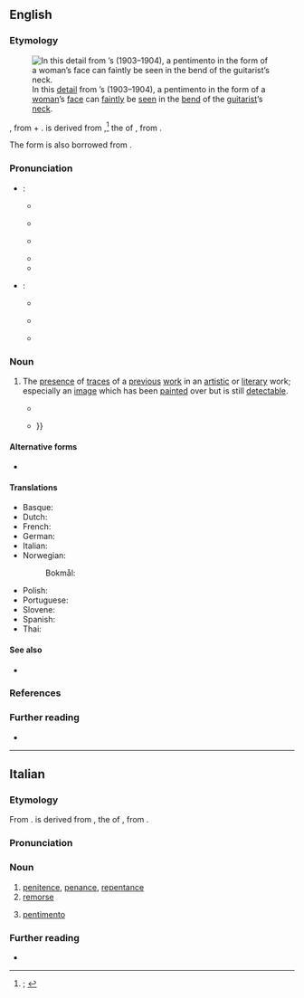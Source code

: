 ==English==
{{was wotd|2022|April|16}}

===Etymology===
[[File:OldGuitaristLady.jpg|thumb|alt=A blue-tinted painting of a man's bent neck, with a faint image of a woman's face in its background|In this [[detail#Noun|detail]] from {{w|Pablo Picasso}}’s ''{{w|The Old Guitarist}}'' (1903–1904), a pentimento in the form of a [[woman#Noun|woman]]’s [[face#Noun|face]] can [[faintly]] be [[see#Verb|seen]] in the [[bend#Noub|bend]] of the [[guitarist]]’s [[neck#Noun|neck]].]]

{{root|en|ine-pro|*peh₁-}}
{{lbor|en|it|pentimento|t=repentance, penance, penitence; remorse; change of opinion; correction; traces of a previous image or work in an artwork}}, from {{m|it|pentirsi|pentìrsi|to repent; to regret}} + {{m|it|-mento|pos={{glossary|suffix}} forming {{glossary|noun}}s representing the actions of {{glossary|verb}}s to which it is attached}}. {{m|it||Pentìrsi}} is derived from {{der|en|la|paenitēre}},<ref>{{R:OED Online|pos=n|id=140353|date=March 2022|nodot=1}}; {{R:Lexico|pos=n}}</ref> the {{glossary|present}} {{glossary|active}} {{glossary|infinitive}} of {{m|la|paeniteō|t=to cause to repent; to repent; to be sorry, regret}}, from {{der|en|ine-pro|*peh₁-|t=to hate; to hurt}}.

The {{glossary|plural}} form is also borrowed from {{bor|en|it|pentimenti}}.

===Pronunciation===
* {{glossary|Singular}}:
** {{a|RP}} {{IPA|en|/ˌpɛntɪˈmɛntəʊ/}}
** {{audio|en|LL-Q1860 (eng)-Vealhurl-pentimento.wav|Audio (Southern England)}}
** {{a|GA}} {{IPA|en|/ˌpɛntəˈmɛntoʊ/|[-ɾə-]|[-ɾoʊ]}}
** {{rhymes|en|ɛntəʊ|s=4}}
** {{hyphenation|en|pen|ti|men|to}}
* {{glossary|Plural}}:
** {{a|RP}} {{IPA|en|/ˌpɛntɪˈmɛnti/|nocount=1}}
** {{a|GA}} {{IPA|en|/ˌpɛntəˈmɛnti/|[-ɾə-]|[-ɾi]|nocount=1}}
** {{hyphenation|en|pen|ti|men|ti}}

===Noun===
{{en-noun|pentimenti}}

# {{lb|en|art|literature}} The [[presence#Noun|presence]] of [[trace#Noun|traces]] of a [[previous#Adjective|previous]] [[work#Noun|work]] in an [[artistic#Adjective|artistic]] or [[literary]] work; especially {{lb|en|painting}} an [[image#Noun|image]] which has been [[paint#Verb|painted]] over but is still [[detectable]].
#* {{quote-book|en|author=Lorraine T. Gilman|chapter=20|title=Princeton Pentimento|location=Bloomington, Ind.|publisher=WestBow Press, [[w:Thomas Nelson (publisher)|Thomas Nelson]]|year=2012|page=205|pageurl=https://books.google.com/books?id=D1Azr-lEWY4C&pg=PA205|isbn=978-1-4497-6177-6|passage=She thought of the painting in the shop, the '''pentimento'''. Her life, the one she had so carefully planned for herself had crumbled like the paint on the surface.}}
#* {{quote-book|en|author=Timothy J. Benoy|author2=William A. Edwards|author3=Howell G. M. Edwards|chapter=Evidence of Pentimenti for the Authentication of Paintings: A Challenge for Analytical Science at the Interface with Art History|editors=Peter Vandenabeele and Howell Edwards|title=Raman Spectroscopy in Archaeology and Art History|location=London|publisher={{w|Royal Society of Chemistry}}|year= 2019|volume=2|page=33|pageurl=https://books.google.com/books?id=l1x2DwAAQBAJ&pg=PA33|isbn=978-1-78801-138-9|passage=[T]he presence of a '''''pentimento''''' is an extremely valuable entity which supports the conclusion that a painting is an original composition&nbsp;– so, by inference, therefore, refuting any later suggestion that the painting could be the work of a copyist, who would have been engaged upon copying an existing painting as seen! The identification of a '''''pentimento''''' in an artwork can occur in one of two ways: by analytical interrogation of the subsurface using penetrative radiation such as IRR or XRD, or by direct visual observation, where the overlaying paint has worn away {{...}}}}

====Alternative forms====
* {{l|en|pentiment}}

====Translations====
{{trans-top|presence of traces of a previous work in an artistic or literary work}}
* Basque: {{t|eu|pentimento}}
* Dutch: {{t|nl|pentimento}}
* French: {{t+|fr|repentir|m}}
* German: {{t|de|Pentiment}}
* Italian: {{t+|it|pentimento|m}}
* Norwegian:
*: Bokmål: {{t|nb|pentimento}}
{{trans-mid}}
* Polish: {{t+|pl|pentimento|m}}
* Portuguese: {{t|pt|pentimento}}
* Slovene: {{t|sl|pentimento}}
* Spanish: {{t|es|pentimento}}
* Thai: {{t|th|การแก้จิตรกรรม}}
{{trans-bottom}}

====See also====
* {{l|en|palimpsest}}

===References===
<references/>

===Further reading===
* {{pedia}}

----

==Italian==

===Etymology===
{{root|it|ine-pro|*peh₁-}}
From {{suffix|it|pentirsi|alt1=pentìrsi|t1=to repent; to regret|mento|pos2={{glossary|suffix}} forming {{glossary|noun}}s representing the actions of {{glossary|verb}}s to which it is attached}}. {{m|it||Pentìrsi}} is derived from {{der|it|la|paenitēre}}, the {{glossary|present}} {{glossary|active}} {{glossary|infinitive}} of {{m|la|paeniteō|t=to cause to repent; to repent; to be sorry, regret}}, from {{der|it|ine-pro|*peh₁-|t=to hate; to hurt}}.

===Pronunciation===
{{it-pr|pentiménto}}

===Noun===
{{it-noun|m}}

# [[penitence]], [[penance]], [[repentance]]
# [[remorse]]
#: {{syn|it|rammarico|rimpianto|rincrescimento}}
# {{lb|it|arts}} [[#English|pentimento]]
#: {{syn|it|cambiamento|rifacimento}}

===Further reading===
* {{R:it:Trec}}